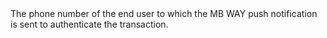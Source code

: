   
<ParamField body="Phone" type="string">  
    <FormatPhoneNumberWithoutPlus />     
    The phone number of the end user to which the MB WAY push notification is sent to authenticate the transaction.  
</ParamField>